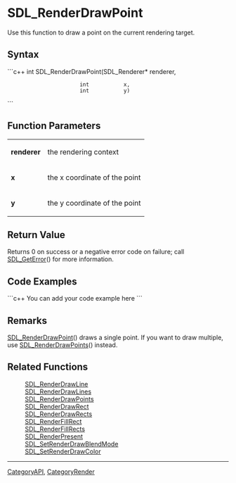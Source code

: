 
= SDL_RenderDrawPoint =
Use this function to draw a point on the current rendering target.


== Syntax ==
```c++
int SDL_RenderDrawPoint(SDL_Renderer* renderer,
                        int           x, 
                        int           y)
```

== Function Parameters ==
{|
|'''renderer'''
|the rendering context
|-
|'''x'''
|the x coordinate of the point
|-
|'''y'''
|the y coordinate of the point
|}

== Return Value ==
Returns 0 on success or a negative error code on failure; call [[SDL_GetError]]() for more information.

== Code Examples ==
```c++
You can add your code example here
```

== Remarks ==
[[SDL_RenderDrawPoint]]() draws a single point.  If you want to draw multiple, use [[SDL_RenderDrawPoints]]() instead.

== Related Functions ==
:[[SDL_RenderDrawLine]]
:[[SDL_RenderDrawLines]]
:[[SDL_RenderDrawPoints]]
:[[SDL_RenderDrawRect]]
:[[SDL_RenderDrawRects]]
:[[SDL_RenderFillRect]]
:[[SDL_RenderFillRects]]
:[[SDL_RenderPresent]]
:[[SDL_SetRenderDrawBlendMode]]
:[[SDL_SetRenderDrawColor]]

----
[[CategoryAPI]], [[CategoryRender]]
